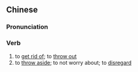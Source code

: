 {{also|抛开}}
==Chinese==
{{zh-forms|s=抛开}}

===Pronunciation===
{{zh-pron
|m=pāokāi
|cat=v
}}

===Verb===
{{zh-verb}}

# to [[get rid of]]; to [[throw out]]
# to [[throw aside]]; to not worry about; to [[disregard]]
